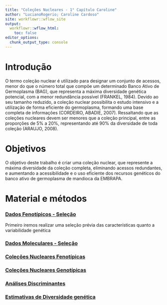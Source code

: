 ```yaml
---
title: "Coleções Nucleares - 1° Capítulo Caroline"
author: "LucianoRogerio; Caroline Cardoso"
site: workflowr::wflow_site
output:
  workflowr::wflow_html:
    toc: false
editor_options:
  chunk_output_type: console
---
```


Introdução
==========
O termo coleção nuclear é utilizado para designar um conjunto de acessos, menor do que o número total que compõe um determinado Banco Ativo de Germoplasma (BAG), que representa a máxima diversidade genética potencial, com a menor redundância possível (FRANKEL, 1984).
Devido ao seu tamanho reduzido, a coleção nuclear possibilita o estudo intensivo e a utilização de forma eficiente do germoplasma, formando uma base completa de informações (CORDEIRO, ABADIE, 2007). Ressaltando que as coleções nucleares devem ser menores que a coleção principal, entre as proporções de 5% a 20%, representando até 90% da diversidade de toda coleção (ARAUJO, 2008).

Objetivos
=========  
  O objetivo deste trabalho é criar uma coleção nuclear, que represente a máxima diversidade da coleção completa, eliminando acessos redundantes, e aumentando a acessibilidade e o uso eficiente dos recursos genéticos do banco ativo de germoplasma de mandioca da EMBRAPA.
  
  
Material e métodos
==================
### [Dados Fenotípicos - Seleção](PhenoData.html)

Primeiro iremos realizar uma seleção prévia das características quanto a variabilidade genética

### [Dados Moleculares - Seleção](GenoData.html)

### [Coleções Nucleares Fenotípicas](CCPheno.html)

### [Coleções Nucleares Genotípicas](CCGeno.html)

### [Análises Discriminantes](AnDis.html)

### [Estimativas de Diversidade genética](DivGen.html)
